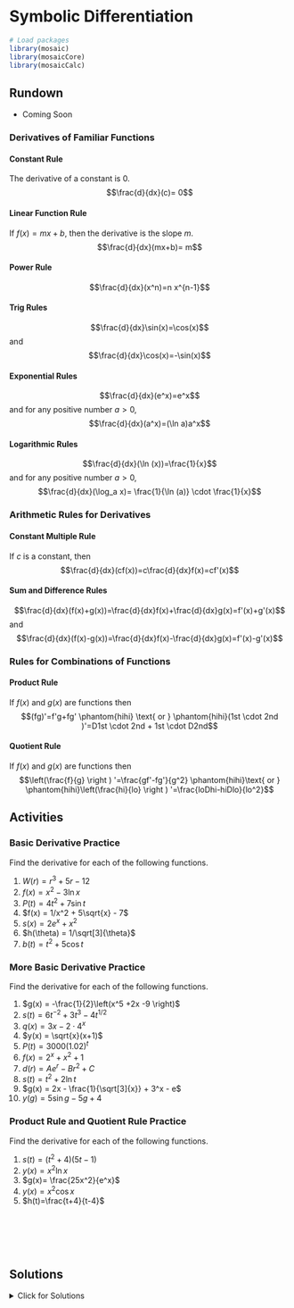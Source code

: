 # Symbolic Differentiation

```r
# Load packages
library(mosaic)
library(mosaicCore)
library(mosaicCalc)
```

## Rundown

::: {.callout-note title="Learning goals"}
-   Coming Soon
:::

### Derivatives of Familiar Functions

#### Constant Rule

The derivative of a constant is 0. $$\frac{d}{dx}(c)= 0$$

#### Linear Function Rule

If $f(x)=mx+b$, then the derivative is the slope $m$. $$\frac{d}{dx}(mx+b)= m$$

#### Power Rule

$$\frac{d}{dx}(x^n)=n x^{n-1}$$

#### Trig Rules

$$\frac{d}{dx}\sin(x)=\cos(x)$$ and $$\frac{d}{dx}\cos(x)=-\sin(x)$$

#### Exponential Rules

$$\frac{d}{dx}(e^x)=e^x$$ and for any positive number $a >0$, $$\frac{d}{dx}(a^x)=(\ln a)a^x$$

#### Logarithmic Rules

$$\frac{d}{dx}(\ln (x))=\frac{1}{x}$$ and for any positive number $a >0$, $$\frac{d}{dx}(\log_a x)= \frac{1}{\ln (a)} \cdot \frac{1}{x}$$

### Arithmetic Rules for Derivatives

#### Constant Multiple Rule

If $c$ is a constant, then $$\frac{d}{dx}(cf(x))=c\frac{d}{dx}f(x)=cf'(x)$$

#### Sum and Difference Rules

$$\frac{d}{dx}(f(x)+g(x))=\frac{d}{dx}f(x)+\frac{d}{dx}g(x)=f'(x)+g'(x)$$ and $$\frac{d}{dx}(f(x)-g(x))=\frac{d}{dx}f(x)-\frac{d}{dx}g(x)=f'(x)-g'(x)$$

### Rules for Combinations of Functions

#### Product Rule

If $f(x)$ and $g(x)$ are functions then $$(fg)'=f'g+fg' \phantom{hihi} \text{ or } \phantom{hihi}(1st \cdot 2nd )'=D1st \cdot 2nd + 1st \cdot D2nd$$

#### Quotient Rule

If $f(x)$ and $g(x)$ are functions then $$\left(\frac{f}{g} \right ) '=\frac{gf'-fg'}{g^2} \phantom{hihi}\text{ or } \phantom{hihi}\left(\frac{hi}{lo} \right ) '=\frac{loDhi-hiDlo}{lo^2}$$

## Activities

### Basic Derivative Practice

Find the derivative for each of the following functions.

1.  $W(r) = r^3 + 5r - 12$
2.  $f(x) = x^2 - 3\ln x$
3.  $P(t) = 4t^2 + 7\sin t$
4.  $f(x) = 1/x^2 + 5\sqrt{x} - 7$
5.  $s(x) = 2e^{x} + x^2$
6.  $h(\theta) = 1/\sqrt[3]{\theta}$
7.  $b(t) = t^2 + 5\cos t$

### More Basic Derivative Practice

Find the derivative for each of the following functions.

1.  $g(x) = -\frac{1}{2}\left(x^5 +2x -9 \right)$
2.  $s(t) = 6t^{-2} + 3t^3 - 4t^{1/2}$
3.  $q(x) = 3x - 2\cdot 4^x$
4.  $y(x) = \sqrt{x}(x+1)$
5.  $P(t) = 3000(1.02)^t$
6.  $f(x) = 2^x + x^2 + 1$
7.  $d(r) = Ae^{r}  - Br^2 + C$
8.  $s(t) = t^2 + 2\ln t$
9.  $g(x) = 2x - \frac{1}{\sqrt[3]{x}} + 3^x - e$
10. $y(g) = 5\sin g - 5g + 4$

### Product Rule and Quotient Rule Practice

Find the derivative for each of the following functions.

1.  $s(t)=(t^2+4)(5t-1)$
2.  $y(x)=x^2\ln x$
3.  $g(x)= \frac{25x^2}{e^x}$
4.  $y(x)=x^2\cos x$
5.  $h(t)=\frac{t+4}{t-4}$

\
\
\
\

## Solutions

<details>

<summary>Click for Solutions</summary>

### Basic Derivative Practice

1.  $W'(r) = 3r^2 + 5$
2.  $f'(x) = 2x - 3/x$
3.  $P'(t) = 8t + 7\cos t$
4.  $f'(x) = -2x^{-3} + \frac{5}{2}x^{-1/2}$
5.  $s'(x) = 2e^{x} + 2x$
6.  $h'(\theta) = -\frac{1}{3}\theta^{-4/3}$
7.  $b'(t) = 2t - 5\sin t$

### More Basic Derivative Practice

1.  $g'(x) = -\frac{1}{2}(5x^4 + 2)$
2.  $s'(t) = -12 t^{-3} + 9t^2 -2t^{-1/2}$
3.  $q'(x) = 3 - 2\cdot \ln 4 \cdot 4^x$
4.  $y'(x) = \frac{3}{2}x^{1/2} + \frac{1}{2}x^{-1/2}$
5.  $P'(t) = 3000\cdot \ln 1.02 \cdot (1.02)^t$
6.  $f'(x) = \ln 2 \cdot 2^x + 2x$
7.  $d'(r) = Ae^{r} - 2Br$
8.  $s'(t) = 2t + 2/t$
9.  $g'(x) = 2 + \frac{1}{3}x^{-4/3} + \ln 3 \cdot 3^x$
10. $y'(g) = 5\cos g - 5$

### Product Rule and Quotient Rule Practice

1.  $s'(t) = 2t(5t-1) + (t^2+4)5$
2.  $y'(x) = 2x\ln x + x^2 \cdot 1/x$
3.  $f'(x) = 50xe^{-x} - 25x^2e^{-x}$
4.  $y'(x) = 2x\cos x - x^2\sin x$
5.  $h'(t) = \frac{(t-4) - (t+4)}{(t-4)^2}$

</details>
